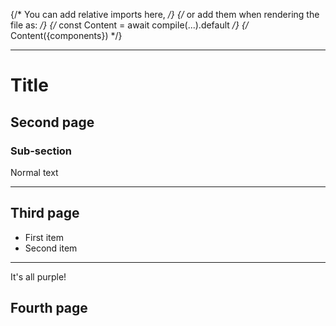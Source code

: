 {/* You can add relative imports here, */}
{/* or add them when rendering the file as: */}
{/* const Content = await compile(...).default */}
{/* Content({components}) */}


<Title>Hello World!</Title>

---

# Title

## Second page

### Sub-section

Normal text

---

## Third page

- First item
- Second item

<hr></hr>

<Highlight>It&apos;s all purple!</Highlight>

<Highlight>

## Fourth page

</Highlight>
